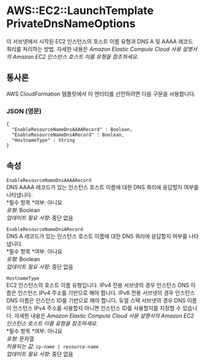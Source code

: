 # AWS::EC2::LaunchTemplate PrivateDnsNameOptions

이 서브넷에서 시작된 EC2 인스턴스의 호스트 이름 유형과 DNS A 및 AAAA 레코드 쿼리를 처리하는 방법. 자세한 내용은 _Amazon Elastic Compute Cloud 사용 설명서의 Amazon EC2 인스턴스 호스트 이름 유형을 참조하세요_.

## 통사론

AWS CloudFormation 템플릿에서 이 엔터티를 선언하려면 다음 구문을 사용합니다.

### JSON (영문)

```
{
  "EnableResourceNameDnsAAAARecord" : Boolean,
  "EnableResourceNameDnsARecord" : Boolean,
  "HostnameType" : String
}
```

## 속성

`EnableResourceNameDnsAAAARecord`  
DNS AAAA 레코드가 있는 인스턴스 호스트 이름에 대한 DNS 쿼리에 응답할지 여부를 나타냅니다.  
*필수 항목 *여부: 아니요  
_유형_: Boolean  
_업데이트 필요 사항_: 중단 없음

`EnableResourceNameDnsARecord`  
DNS A 레코드가 있는 인스턴스 호스트 이름에 대한 DNS 쿼리에 응답할지 여부를 나타냅니다.  
*필수 항목 *여부: 아니요  
_유형_: Boolean  
_업데이트 필요 사항_: 중단 없음

`HostnameType`  
EC2 인스턴스의 호스트 이름 유형입니다. IPv4 전용 서브넷의 경우 인스턴스 DNS 이름은 인스턴스 IPv4 주소를 기반으로 해야 합니다. IPv6 전용 서브넷의 경우 인스턴스 DNS 이름은 인스턴스 ID를 기반으로 해야 합니다. 듀얼 스택 서브넷의 경우 DNS 이름이 인스턴스 IPv4 주소를 사용할지 아니면 인스턴스 ID를 사용할지를 지정할 수 있습니다. 자세한 내용은 _Amazon Elastic Compute Cloud 사용 설명서의 Amazon EC2 인스턴스 호스트 이름 유형을 참조하세요_.  
*필수 항목 *여부: 아니요  
_유형_: 문자열  
_허용되는 값_: `ip-name | resource-name`  
_업데이트 필요 사항_: 중단 없음
